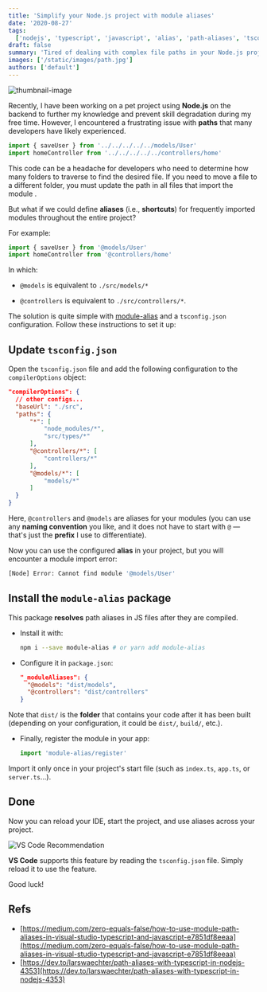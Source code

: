 ```yaml
---
title: 'Simplify your Node.js project with module aliases'
date: '2020-08-27'
tags:
  ['nodejs', 'typescript', 'javascript', 'alias', 'path-aliases', 'tsconfig']
draft: false
summary: 'Tired of dealing with complex file paths in your Node.js project? Learn how to set up module aliases using TypeScript and module-alias package to simplify your imports and improve your development experience.'
images: ['/static/images/path.jpg']
authors: ['default']
---
```



![thumbnail-image](/static/images/path.jpg)

<UnsplashPhotoInfo
  photoURL="https://unsplash.com/photos/pKeF6Tt3c08"
  author="Brendan Church"
/>

Recently, I have been working on a pet project using **Node.js** on the backend to further my knowledge and prevent skill degradation during my free time. However, I encountered a frustrating issue with **paths** that many developers have likely experienced.

```typescript
import { saveUser } from '../../../../../models/User'
import homeController from '../../../../../controllers/home'
```

This code can be a headache for developers who need to determine how many folders to traverse to find the desired file. If you need to move a file to a different folder, you must update the path in all files that import the module <Twemoji emoji="face-with-steam-from-nose"/>.

But what if we could define **aliases** (i.e., **shortcuts**) for frequently imported modules throughout the entire project?

For example:

```typescript
import { saveUser } from '@models/User'
import homeController from '@controllers/home'
```

In which:

- `@models` is equivalent to `./src/models/*`

- `@controllers` is equivalent to `./src/controllers/*`.

The solution is quite simple with [module-alias](https://www.npmjs.com/package/module-alias) and a `tsconfig.json` configuration. Follow these instructions to set it up:

## Update `tsconfig.json`

Open the `tsconfig.json` file and add the following configuration to the `compilerOptions` object:

```json
"compilerOptions": {
  // other configs...
  "baseUrl": "./src",
  "paths": {
      "*": [
          "node_modules/*",
          "src/types/*"
      ],
      "@controllers/*": [
          "controllers/*"
      ],
      "@models/*": [
          "models/*"
      ]
  }
}
```

Here, `@controllers` and `@models` are aliases for your modules (you can use any **naming convention** you like, and it does not have to start with `@` — that's just the **prefix** I use to differentiate).

Now you can use the configured **alias** in your project, but you will encounter a module import error:

```bash
[Node] Error: Cannot find module '@models/User'
```

## Install the `module-alias` package

This package **resolves** path aliases in JS files after they are compiled.

- Install it with:

  ```bash
  npm i --save module-alias # or yarn add module-alias
  ```

- Configure it in `package.json`:

  ```json
  "_moduleAliases": {
    "@models": "dist/models",
    "@controllers": "dist/controllers"
  }
  ```

Note that `dist/` is the **folder** that contains your code after it has been built (depending on your configuration, it could be `dist/`, `build/`, etc.).

- Finally, register the module in your app:

  ```typescript
  import 'module-alias/register'
  ```

Import it only once in your project's start file (such as `index.ts`, `app.ts`, or `server.ts`...).

## Done <Twemoji emoji="party popper" />

Now you can reload your IDE, start the project, and use aliases across your project.

![VS Code Recommendation](/static/images/vscode.png)

**VS Code** supports this feature by reading the `tsconfig.json` file. Simply reload it to use the feature.

Good luck!

## Refs

- [https://medium.com/zero-equals-false/how-to-use-module-path-aliases-in-visual-studio-typescript-and-javascript-e7851df8eeaa](https://medium.com/zero-equals-false/how-to-use-module-path-aliases-in-visual-studio-typescript-and-javascript-e7851df8eeaa)
- [https://dev.to/larswaechter/path-aliases-with-typescript-in-nodejs-4353](https://dev.to/larswaechter/path-aliases-with-typescript-in-nodejs-4353)
